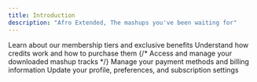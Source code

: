 ```yaml
---
title: Introduction
description: "Afro Extended, The mashups you've been waiting for"
---
```



<CardGroup cols={2}>
  <Card
    title="How Memberships Work"
    icon="stars"
    href="/memberships/how-do-memberships-work"
  >
    Learn about our membership tiers and exclusive benefits
  </Card>
  <Card
    title="Credits"
    icon="coin"
    href="/credits/how-credits-work"
  >
    Understand how credits work and how to purchase them
  </Card>
  <Card
    title="Payment Methods"
    icon="credit-card"
    href="/memberships/how-do-memberships-work#payment-options"
  >
  {/* Access and manage your downloaded mashup tracks */}
  Manage your payment methods and billing information
  
  </Card>
  <Card
    title="Manage Account"
    icon="screwdriver-wrench"
    href="/user-management/overview"
  >
    Update your profile, preferences, and subscription settings
  </Card>

</CardGroup>
